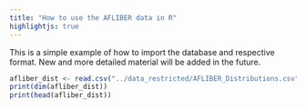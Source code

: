 ```yaml
---
title: "How to use the AFLIBER data in R"
highlightjs: true
---
```


This is a simple example of how to import the database and respective format. 
New and more detailed material will be added in the future.

```r

afliber_dist <- read.csv("../data_restricted/AFLIBER_Distributions.csv")
print(dim(afliber_dist))
print(head(afliber_dist))

```


